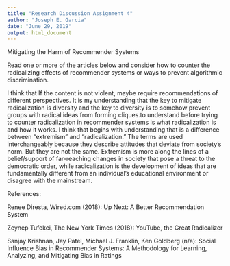 ---
title: "Research Discussion Assignment 4"
author: "Joseph E. Garcia"
date: "June 29, 2019"
output: html_document
---
Mitigating the Harm of Recommender Systems

Read one or more of the articles below and consider how to counter the radicalizing effects of recommender systems or ways to prevent algorithmic discrimination.

I think that If the content is not violent, maybe require recommendations of different perspectives. It is my understanding that the key to mitigate radicalization is diversity and the key to diversity is to somehow prevent groups with radical ideas from forming cliques.to understand before trying to counter radicalization in recommender systems is what radicalization is and how it works. I think that begins with understanding that is a difference between "extremism" and "radicalization." The terms are used interchangeably because they describe attitudes that deviate from society's norm. But they are not the same. Extremism is more along the lines of a belief/support of far-reaching changes in society that pose a threat to the democratic order, while radicalization is the development of ideas that are fundamentally different from an individual's educational environment or disagree with the mainstream.

References:

Renee Diresta, Wired.com (2018): Up Next: A Better Recommendation System

Zeynep Tufekci, The New York Times (2018): YouTube, the Great Radicalizer

Sanjay Krishnan, Jay Patel, Michael J. Franklin, Ken Goldberg (n/a): Social Influence Bias in Recommender Systems: A Methodology for Learning, Analyzing, and Mitigating Bias in Ratings

